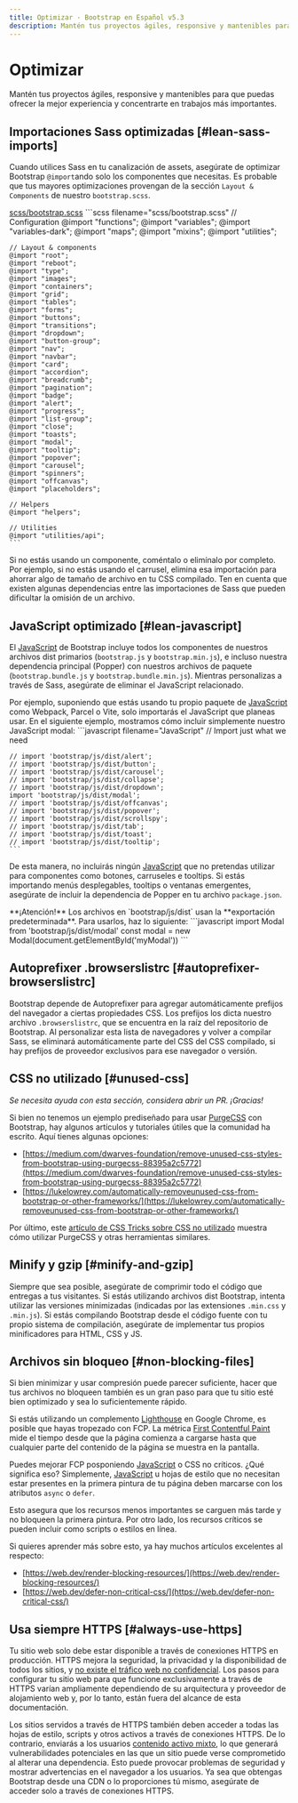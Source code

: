 ```yaml
---
title: Optimizar · Bootstrap en Español v5.3
description: Mantén tus proyectos ágiles, responsive y mantenibles para que puedas ofrecer la mejor experiencia y concentrarte en trabajos más importantes.
---
```


# Optimizar

Mantén tus proyectos ágiles, responsive y mantenibles para que puedas ofrecer la mejor experiencia y concentrarte en trabajos más importantes.

<MainBanner />

Importaciones Sass optimizadas [#lean-sass-imports]
----------------------------------------------------

Cuando utilices Sass en tu canalización de assets, asegúrate de optimizar Bootstrap `@import`ando solo los componentes que necesitas. Es probable que tus mayores optimizaciones provengan de la sección `Layout & Components` de nuestro `bootstrap.scss`.

[scss/bootstrap.scss](https://github.com/twbs/bootstrap/blob/v5.3.2/scss/bootstrap.scss)
    ```scss filename="scss/bootstrap.scss"
    // Configuration
    @import "functions";
    @import "variables";
    @import "variables-dark";
    @import "maps";
    @import "mixins";
    @import "utilities";
    
    // Layout & components
    @import "root";
    @import "reboot";
    @import "type";
    @import "images";
    @import "containers";
    @import "grid";
    @import "tables";
    @import "forms";
    @import "buttons";
    @import "transitions";
    @import "dropdown";
    @import "button-group";
    @import "nav";
    @import "navbar";
    @import "card";
    @import "accordion";
    @import "breadcrumb";
    @import "pagination";
    @import "badge";
    @import "alert";
    @import "progress";
    @import "list-group";
    @import "close";
    @import "toasts";
    @import "modal";
    @import "tooltip";
    @import "popover";
    @import "carousel";
    @import "spinners";
    @import "offcanvas";
    @import "placeholders";
    
    // Helpers
    @import "helpers";
    
    // Utilities
    @import "utilities/api";
    ```

Si no estás usando un componente, coméntalo o elimínalo por completo. Por ejemplo, si no estás usando el carrusel, elimina esa importación para ahorrar algo de tamaño de archivo en tu CSS compilado. Ten en cuenta que existen algunas dependencias entre las importaciones de Sass que pueden dificultar la omisión de un archivo.

JavaScript optimizado [#lean-javascript]
--------------------------------------------------------------------------

El [JavaScript](https://esdocu.dev/javascript) de Bootstrap incluye todos los componentes de nuestros archivos dist primarios (`bootstrap.js` y `bootstrap.min.js`), e incluso nuestra dependencia principal (Popper) con nuestros archivos de paquete (`bootstrap.bundle.js` y `bootstrap.bundle.min.js`). Mientras personalizas a través de Sass, asegúrate de eliminar el JavaScript relacionado.

Por ejemplo, suponiendo que estás usando tu propio paquete de [JavaScript](https://esdocu.dev/javascript) como Webpack, Parcel o Vite, solo importarás el JavaScript que planeas usar. En el siguiente ejemplo, mostramos cómo incluir simplemente nuestro JavaScript modal:
    ```javascript filename="JavaScript"
    // Import just what we need
    
    // import 'bootstrap/js/dist/alert';
    // import 'bootstrap/js/dist/button';
    // import 'bootstrap/js/dist/carousel';
    // import 'bootstrap/js/dist/collapse';
    // import 'bootstrap/js/dist/dropdown';
    import 'bootstrap/js/dist/modal';
    // import 'bootstrap/js/dist/offcanvas';
    // import 'bootstrap/js/dist/popover';
    // import 'bootstrap/js/dist/scrollspy';
    // import 'bootstrap/js/dist/tab';
    // import 'bootstrap/js/dist/toast';
    // import 'bootstrap/js/dist/tooltip';
    ```

De esta manera, no incluirás ningún [JavaScript](https://esdocu.dev/javascript) que no pretendas utilizar para componentes como botones, carruseles e tooltips. Si estás importando menús desplegables, tooltips o ventanas emergentes, asegúrate de incluir la dependencia de Popper en tu archivo `package.json`.

<Callout type="info" emoji="">
**¡Atención!** Los archivos en `bootstrap/js/dist` usan la **exportación predeterminada**. Para usarlos, haz lo siguiente:
    ```javascript
    import Modal from 'bootstrap/js/dist/modal'
    const modal = new Modal(document.getElementById('myModal'))
    ```
</Callout>

Autoprefixer .browserslistrc [#autoprefixer-browserslistrc]
------------------------------------------------------------

Bootstrap depende de Autoprefixer para agregar automáticamente prefijos del navegador a ciertas propiedades CSS. Los prefijos los dicta nuestro archivo `.browserslistrc`, que se encuentra en la raíz del repositorio de Bootstrap. Al personalizar esta lista de navegadores y volver a compilar Sass, se eliminará automáticamente parte del CSS del CSS compilado, si hay prefijos de proveedor exclusivos para ese navegador o versión.

CSS no utilizado [#unused-css]
-------------------------------

_Se necesita ayuda con esta sección, considera abrir un PR. ¡Gracias!_

Si bien no tenemos un ejemplo prediseñado para usar [PurgeCSS](https://github.com/FullHuman/purgecss) con Bootstrap, hay algunos artículos y tutoriales útiles que la comunidad ha escrito. Aquí tienes algunas opciones:

* [https://medium.com/dwarves-foundation/remove-unused-css-styles-from-bootstrap-using-purgecss-88395a2c5772](https://medium.com/dwarves-foundation/remove-unused-css-styles-from-bootstrap-using-purgecss-88395a2c5772)
* [https://lukelowrey.com/automatically-removeunused-css-from-bootstrap-or-other-frameworks/](https://lukelowrey.com/automatically-removeunused-css-from-bootstrap-or-other-frameworks/)

Por último, este [artículo de CSS Tricks sobre CSS no utilizado](https://css-tricks.com/how-do-you-remove-unused-css-from-a-site/) muestra cómo utilizar PurgeCSS y otras herramientas similares.

Minify y gzip [#minify-and-gzip]
---------------------------------

Siempre que sea posible, asegúrate de comprimir todo el código que entregas a tus visitantes. Si estás utilizando archivos dist Bootstrap, intenta utilizar las versiones minimizadas (indicadas por las extensiones `.min.css` y `.min.js`). Si estás compilando Bootstrap desde el código fuente con tu propio sistema de compilación, asegúrate de implementar tus propios minificadores para HTML, CSS y JS.

Archivos sin bloqueo [#non-blocking-files]
-------------------------------------------

Si bien minimizar y usar compresión puede parecer suficiente, hacer que tus archivos no bloqueen también es un gran paso para que tu sitio esté bien optimizado y sea lo suficientemente rápido.

Si estás utilizando un complemento [Lighthouse](https://developer.chrome.com/docs/lighthouse/overview/) en Google Chrome, es posible que hayas tropezado con FCP. La métrica [First Contentful Paint](https://web.dev/fcp/) mide el tiempo desde que la página comienza a cargarse hasta que cualquier parte del contenido de la página se muestra en la pantalla.

Puedes mejorar FCP posponiendo [JavaScript](https://esdocu.dev/javascript) o CSS no críticos. ¿Qué significa eso? Simplemente, [JavaScript](https://esdocu.dev/javascript) u hojas de estilo que no necesitan estar presentes en la primera pintura de tu página deben marcarse con los atributos `async` o `defer`.

Esto asegura que los recursos menos importantes se carguen más tarde y no bloqueen la primera pintura. Por otro lado, los recursos críticos se pueden incluir como scripts o estilos en línea.

Si quieres aprender más sobre esto, ya hay muchos artículos excelentes al respecto:

* [https://web.dev/render-blocking-resources/](https://web.dev/render-blocking-resources/)
* [https://web.dev/defer-non-critical-css/](https://web.dev/defer-non-critical-css/)

Usa siempre HTTPS [#always-use-https]
--------------------------------------

Tu sitio web solo debe estar disponible a través de conexiones HTTPS en producción. HTTPS mejora la seguridad, la privacidad y la disponibilidad de todos los sitios, y [no existe el tráfico web no confidencial](https://https.cio.gov/everything/). Los pasos para configurar tu sitio web para que funcione exclusivamente a través de HTTPS varían ampliamente dependiendo de su arquitectura y proveedor de alojamiento web y, por lo tanto, están fuera del alcance de esta documentación.

Los sitios servidos a través de HTTPS también deben acceder a todas las hojas de estilo, scripts y otros activos a través de conexiones HTTPS. De lo contrario, enviarás a los usuarios [contenido activo mixto](https://developer.mozilla.org/en-US/docs/Web/Security/Mixed_content), lo que generará vulnerabilidades potenciales en las que un sitio puede verse comprometido al alterar una dependencia. Esto puede provocar problemas de seguridad y mostrar advertencias en el navegador a los usuarios. Ya sea que obtengas Bootstrap desde una CDN o lo proporciones tú mismo, asegúrate de acceder solo a través de conexiones HTTPS.

